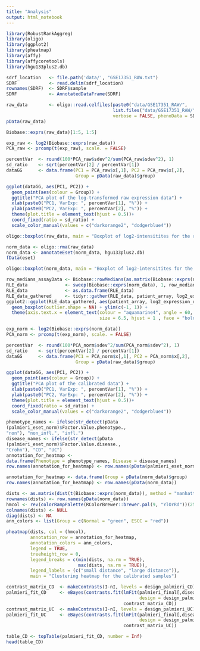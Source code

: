 ```yaml
---
title: "Analysis"
output: html_notebook
---
```


```r
library(RobustRankAggreg)
library(oligo)
library(ggplot2)
library(pheatmap)
library(affy)
library(affycoretools)
library(hgu133plus2.db)
```

```r
sdrf_location   <- file.path('data/', "GSE17351_RAW.txt")
SDRF            <- read.delim(sdrf_location)
rownames(SDRF)  <- SDRF$sample
SDRF            <- AnnotatedDataFrame(SDRF)

raw_data        <- oligo::read.celfiles(paste0("data/GSE17351_RAW/", 
                                        list.files("data/GSE17351_RAW/")),
                                        verbose = FALSE, phenoData = SDRF)
pData(raw_data)
```

```r
Biobase::exprs(raw_data)[1:5, 1:5]
```

```r
exp_raw <- log2(Biobase::exprs(raw_data))
PCA_raw <- prcomp(t(exp_raw), scale. = FALSE)

percentVar  <- round(100*PCA_raw$sdev^2/sum(PCA_raw$sdev^2), 1)
sd_ratio    <- sqrt(percentVar[2] / percentVar[1])
dataGG      <- data.frame(PC1 = PCA_raw$x[,1], PC2 = PCA_raw$x[,2],
                          Group = pData(raw_data)$group)

ggplot(dataGG, aes(PC1, PC2)) +
  geom_point(aes(colour = Group)) +
  ggtitle("PCA plot of the log-transformed raw expression data") +
  xlab(paste0("PC1, VarExp: ", percentVar[1], "%")) +
  ylab(paste0("PC2, VarExp: ", percentVar[2], "%")) +
  theme(plot.title = element_text(hjust = 0.5))+
  coord_fixed(ratio = sd_ratio) +
  scale_color_manual(values = c("darkorange2", "dodgerblue4"))
```
```r
oligo::boxplot(raw_data, main = "Boxplot of log2-intensitites for the raw data", ldw = 2)
```


```r
norm_data <- oligo::rma(raw_data)
norm_data <- annotateEset(norm_data, hgu133plus2.db)
fData(eset)
```

```r
oligo::boxplot(norm_data, main = "Boxplot of log2-intensitites for the raw data")
```

```r
row_medians_assayData <- Biobase::rowMedians(as.matrix(Biobase::exprs(norm_data)))
RLE_data              <- sweep(Biobase::exprs(norm_data), 1, row_medians_assayData)
RLE_data              <- as.data.frame(RLE_data)
RLE_data_gathered     <- tidyr::gather(RLE_data, patient_array, log2_expression_deviation)
ggplot2::ggplot(RLE_data_gathered, aes(patient_array, log2_expression_deviation)) +
  geom_boxplot(outlier.shape = NA) + ylim(c(-1, 1)) + 
  theme(axis.text.x = element_text(colour = "aquamarine4", angle = 60, 
                                   size = 6.5, hjust = 1 , face = "bold"))
```

```r
exp_norm <- log2(Biobase::exprs(norm_data))
PCA_norm <- prcomp(t(exp_norm), scale. = FALSE)

percentVar  <- round(100*PCA_norm$sdev^2/sum(PCA_norm$sdev^2), 1)
sd_ratio    <- sqrt(percentVar[2] / percentVar[1])
dataGG      <- data.frame(PC1 = PCA_norm$x[,1], PC2 = PCA_norm$x[,2],
                          Group = pData(raw_data)$group)

ggplot(dataGG, aes(PC1, PC2)) +
  geom_point(aes(colour = Group)) +
  ggtitle("PCA plot of the calibrated data") +
  xlab(paste0("PC1, VarExp: ", percentVar[1], "%")) +
  ylab(paste0("PC2, VarExp: ", percentVar[2], "%")) +
  theme(plot.title = element_text(hjust = 0.5))+
  coord_fixed(ratio = sd_ratio) +
  scale_color_manual(values = c("darkorange2", "dodgerblue4"))
```

```r
phenotype_names <- ifelse(str_detect(pData
(palmieri_eset_norm)$Factor.Value.phenotype.,
"non"), "non_infl.", "infl.")
disease_names <- ifelse(str_detect(pData
(palmieri_eset_norm)$Factor.Value.disease.,
"Crohn"), "CD", "UC")
annotation_for_heatmap <-
data.frame(Phenotype = phenotype_names, Disease = disease_names)
row.names(annotation_for_heatmap) <- row.names(pData(palmieri_eset_norm))
```

```r
annotation_for_heatmap <- data.frame(Group = pData(norm_data)$group)
row.names(annotation_for_heatmap) <- row.names(pData(norm_data))

dists <- as.matrix(dist(t(Biobase::exprs(norm_data)), method = "manhattan"))
rownames(dists) <- row.names(pData(norm_data))
hmcol <- rev(colorRampPalette(RColorBrewer::brewer.pal(9, "YlOrRd"))(255))
colnames(dists) <- NULL
diag(dists) <- NA
ann_colors <- list(Group = c(Normal = "green", ESCC = "red"))

pheatmap(dists, col = (hmcol),
         annotation_row = annotation_for_heatmap,
         annotation_colors = ann_colors,
         legend = TRUE,
         treeheight_row = 0,
         legend_breaks = c(min(dists, na.rm = TRUE),
                           max(dists, na.rm = TRUE)),
         legend_labels = (c("small distance", "large distance")),
         main = "Clustering heatmap for the calibrated samples")
```

```r
contrast_matrix_CD  <- makeContrasts(I-nI, levels = design_palmieri_CD)
palmieri_fit_CD     <- eBayes(contrasts.fit(lmFit(palmieri_final[,disease == "CD"],
                                                  design = design_palmieri_CD),
                                            contrast_matrix_CD))
contrast_matrix_UC  <- makeContrasts(I-nI, levels = design_palmieri_UC)
palmieri_fit_UC     <- eBayes(contrasts.fit(lmFit(palmieri_final[,disease == "UC"],
                                                  design = design_palmieri_UC),
                                            contrast_matrix_UC))

table_CD <- topTable(palmieri_fit_CD, number = Inf)
head(table_CD)
```


```r

```

